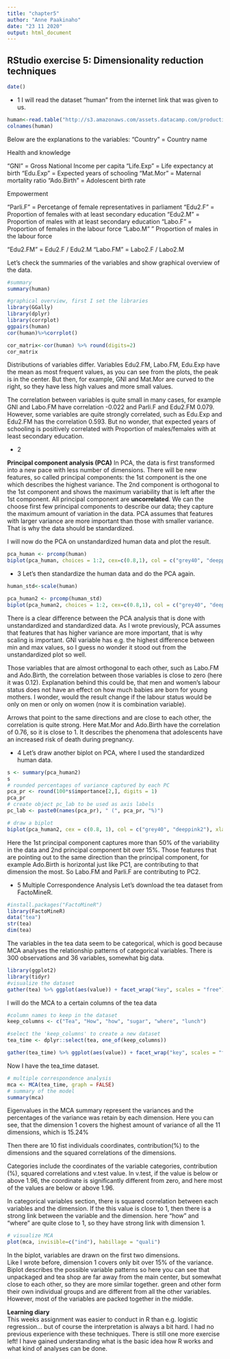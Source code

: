 ```yaml
---
title: "chapter5"
author: "Anne Paakinaho"
date: "23 11 2020"
output: html_document
---
```


## RStudio exercise 5: Dimensionality reduction techniques

```r
date()
```
* 1
I will read the dataset "human" from the internet link that was given to us.
```r
human<-read.table("http://s3.amazonaws.com/assets.datacamp.com/production/course_2218/datasets/human2.txt",sep=",")
colnames(human)

```
Below are the explanations to the variables:
"Country" = Country name

Health and knowledge

"GNI" = Gross National Income per capita
"Life.Exp" = Life expectancy at birth
"Edu.Exp" = Expected years of schooling 
"Mat.Mor" = Maternal mortality ratio
"Ado.Birth" = Adolescent birth rate

Empowerment

"Parli.F" = Percetange of female representatives in parliament
"Edu2.F" = Proportion of females with at least secondary education
"Edu2.M" = Proportion of males with at least secondary education
"Labo.F" = Proportion of females in the labour force
"Labo.M" " Proportion of males in the labour force

"Edu2.FM" = Edu2.F / Edu2.M
"Labo.FM" = Labo2.F / Labo2.M

Let's check the summaries of the variables and show graphical overview of the data.
```r
#summary
summary(human)
```

```r
#graphical overview, first I set the libraries
library(GGally)
library(dplyr)
library(corrplot)
ggpairs(human)
cor(human)%>%corrplot()

cor_matrix<-cor(human) %>% round(digits=2)
cor_matrix
```
  
Distributions of variables differ. Variables Edu2.FM, Labo.FM, Edu.Exp have the mean as most frequent values, as you can see from the plots, the peak is in the center. But then, for example, GNI and Mat.Mor are curved to the right, so they have less high values and more small values.

The correlation between variables is quite small in many cases, for example GNI and Labo.FM have correlation -0.022 and  Parli.F and Edu2.FM 0.079. However, some variables are quite strongly correlated, such as Edu.Exp and Edu2.FM has the correlation 0.593. But no wonder, that expected years of schooling is positively correlated with Proportion of males/females with at least secondary education.

* 2

**Principal component analysis (PCA)**
In PCA, the data is first transformed into a new pace with less number of dimensions.
There will be new features, so called principal components: the 1st component is the one which describes the highest variance. The 2nd component is orthogonal to the 1st component and shows the maximum variability that is left after the 1st component. All principal component are **uncorrelated**. We can the choose first few principal components to describe our data; they capture the maximum amount of variation in the data.
PCA assumes that features with larger variance are more important than those with smaller variance. That is why the data should be standardized.

I will now do the PCA on unstandardized human data and plot the result.

```r
pca_human <- prcomp(human)
biplot(pca_human, choices = 1:2, cex=c(0.8,1), col = c("grey40", "deeppink2"))
```

* 3
Let's then standardize the human data and do the PCA again.

```r
human_std<-scale(human)

pca_human2 <- prcomp(human_std)
biplot(pca_human2, choices = 1:2, cex=c(0.8,1), col = c("grey40", "deeppink2"))
```

There is a clear difference between the PCA analysis that is done with unstandardized and standardized data. As I wrote previously, PCA assumes that features that has higher variance are more important, that is why scaling is important. GNI variable has e.g. the highest difference between min and max values, so I guess no wonder it stood out from the unstandardized plot so well.

Those variables that are almost orthogonal to each other, such as Labo.FM and Ado.Birth, the correlation between those variables is close to zero (here it was 0.12). Explanation behind this could be, that men and women's labour status does not have an effect on how much babies are born for young mothers. I wonder, would the result change if the labour status would be only on men or only on women (now it is combination variable).

Arrows that point to the same directions and are close to each other, the correlation is quite strong. Here Mat.Mor and Ado.Birth have the correlation of 0.76, so it is close to 1. It describes the phenomena that adolescents have an increased risk of death during pregnancy.

* 4
Let's draw another biplot on PCA, where I used the standardized human data.

```r
s <- summary(pca_human2)
s
# rounded percentages of variance captured by each PC
pca_pr <- round(100*s$importance[2,], digits = 1) 
pca_pr
# create object pc_lab to be used as axis labels
pc_lab <- paste0(names(pca_pr), " (", pca_pr, "%)")

# draw a biplot
biplot(pca_human2, cex = c(0.8, 1), col = c("grey40", "deeppink2"), xlab = pc_lab[1], ylab = pc_lab[2])
```

Here the 1st principal component captures more than 50% of the variability in the data and 2nd principal component bit over 15%.
Those features that are pointing out to the same direction than the principal component, for example Ado.Birth is horizontal just like PC1, are contributing to that dimension the most. So Labo.FM and Parli.F are contributing to PC2. 

* 5
Multiple Correspondence Analysis
Let's download the tea dataset from FactoMineR.

```r
#install.packages("FactoMineR")
library(FactoMineR)
data("tea")
str(tea)
dim(tea)
```

The variables in the tea data seem to be categorical, which is good because MCA analyses the relationship patterns of categorical variables. There is 300 observations and 36 variables, somewhat big data.  

```r
library(ggplot2)
library(tidyr)
#visualize the dataset
gather(tea) %>% ggplot(aes(value)) + facet_wrap("key", scales = "free") + geom_bar()
```

I will do the MCA to a certain columns of the tea data
```r
#column names to keep in the dataset
keep_columns <- c("Tea", "How", "how", "sugar", "where", "lunch")

#select the 'keep_columns' to create a new dataset
tea_time <- dplyr::select(tea, one_of(keep_columns))

gather(tea_time) %>% ggplot(aes(value)) + facet_wrap("key", scales = "free") + geom_bar() + theme(axis.text.x = element_text(angle = 45, hjust = 1, size = 8))

```

Now I have the tea_time dataset.

```r
# multiple correspondence analysis
mca <- MCA(tea_time, graph = FALSE)
# summary of the model
summary(mca)
```
  
Eigenvalues in the MCA summary represent the variances and the percentages of the variance was retain by each dimension. Here you can see, that the dimension 1 covers the highest amount of variance of all the 11 dimensions, which is 15.24%

Then there are 10 fist individuals coordinates, contribution(%) to the dimensions and the squared correlations of the dimensions.

Categories include the coordinates of the variable categories, contribution (%), squared correlations and v.test value. In v.test, if the value is below or above 1.96, the coordinate is significantly different from zero, and here most of the values are below or above 1.96.

In categorical variables section, there is squared correlation  between each variables and the dimension. If the this value is close to 1, then there is a strong link between the variable and the dimension. here "how" and "where" are quite close to 1, so they have strong link with dimension 1.



```r
# visualize MCA
plot(mca, invisible=c("ind"), habillage = "quali")
```

In the biplot, variables are drawn on the first two dimensions.  
Like I wrote before, dimension 1 covers only bit over 15% of the variance. 
Biplot describes the possible variable patterns so here you can see that unpackaged and tea shop are far away from the main center, but somewhat close to each other, so they are more similar together. green and other form their own individual groups and are different from all the other variables. However, most of the variables are packed together in the middle. 



**Learning diary**  
This weeks assignment was easier to conduct in R than e.g. logistic regression... but of course the interpretation is always a bit hard. I had no previous experience with these techniques. There is still one more exercise left! I have gained understanding what is the basic idea how R works and what kind of analyses can be done.




